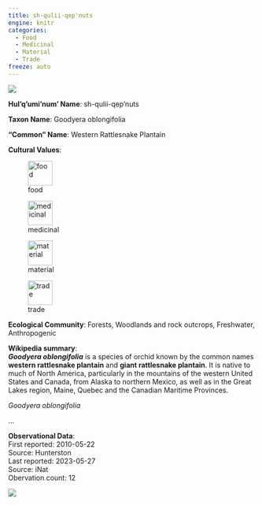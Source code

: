 ```yaml
---
title: sh-qulii-qep'nuts
engine: knitr
categories:
  - Food
  - Medicinal
  - Material
  - Trade
freeze: auto
---
```

![](https://inaturalist-open-data.s3.amazonaws.com/photos/12879824/medium.jpeg){fig-alt="sh-qulii-qep'nuts - Western Rattlesnake Plantain"}

**Hul'q'umi'num' Name**: sh-qulii-qep'nuts



**Taxon Name**: Goodyera oblongifolia

**"Common" Name**: Western Rattlesnake Plantain

**Cultural Values**:  

::: {layout-nrow=1 style="width:60%"}
![food](/files/food.svg){width=50px}

![medicinal](/files/medicinal.svg){width=50px}

![material](/files/material.svg){width=50px}

![trade](/files/trade.svg){width=50px}
:::

**Ecological Community**: Forests, Woodlands and rock outcrops, Freshwater, Anthropogenic

**Wikipedia summary**:  
<i><b>Goodyera oblongifolia</b></i> is a species of orchid known by the common names <b>western rattlesnake plantain</b> and <b>giant rattlesnake plantain</b>. It is native to much of North America, particularly in the mountains of the western United States and Canada, from Alaska to northern Mexico, as well as in the Great Lakes region, Maine, Quebec and the Canadian Maritime Provinces.</p><p><i>Goodyera oblongifolia</i></p>...

**Observational Data**:   
First reported: 2010-05-22  
Source: Hunterston  
Last reported: 2023-05-27  
Source: iNat  
Obervation count: 12

![](community_dist.png)
